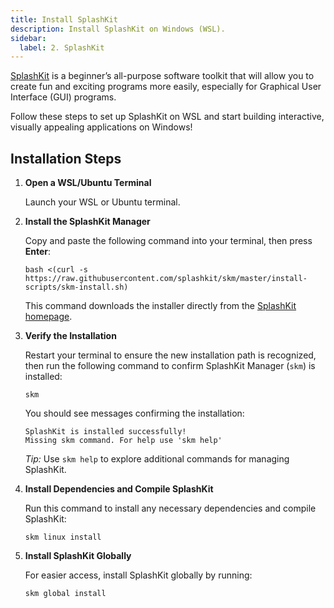 ```yaml
---
title: Install SplashKit
description: Install SplashKit on Windows (WSL).
sidebar:
  label: 2. SplashKit
---
```



[SplashKit](https://splashkit.io) is a beginner’s all-purpose software toolkit that will allow you to create fun and exciting programs more easily, especially for Graphical User Interface (GUI) programs.

Follow these steps to set up SplashKit on WSL and start building interactive, visually appealing applications on Windows!

## Installation Steps

<Steps>

1. **Open a WSL/Ubuntu Terminal**  

   Launch your WSL or Ubuntu terminal.

2. **Install the SplashKit Manager**  

   Copy and paste the following command into your terminal, then press **Enter**:

   ```shell
   bash <(curl -s https://raw.githubusercontent.com/splashkit/skm/master/install-scripts/skm-install.sh)
   ```

   This command downloads the installer directly from the [SplashKit homepage](https://splashkit.io).

3. **Verify the Installation**

   Restart your terminal to ensure the new installation path is recognized, then run the following command to confirm SplashKit Manager (`skm`) is installed:

    ```shell
    skm
    ```

    You should see messages confirming the installation:

    ```shell
    SplashKit is installed successfully!
    Missing skm command. For help use 'skm help'
    ```

    *Tip:* Use `skm help` to explore additional commands for managing SplashKit.

4. **Install Dependencies and Compile SplashKit**

   Run this command to install any necessary dependencies and compile SplashKit:

    ```shell
    skm linux install
    ```

5. **Install SplashKit Globally**

   For easier access, install SplashKit globally by running:

    ```shell
    skm global install
    ```

</Steps>
